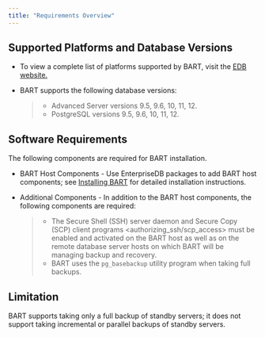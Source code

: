 ```yaml
---
title: "Requirements Overview"
---
```


<div id="requirements_overview" class="registered_link"></div>

## Supported Platforms and Database Versions

-   To view a complete list of platforms supported by BART, visit the [EDB website.](https://www.enterprisedb.com/services-support/edb-supported-products-and-platforms)

-   BART supports the following database versions:

    > -   Advanced Server versions 9.5, 9.6, 10, 11, 12.
    > -   PostgreSQL versions 9.5, 9.6, 10, 11, 12.

## Software Requirements

The following components are required for BART installation.

-   BART Host Components - Use EnterpriseDB packages to add BART host components; see [Installing BART](02_installing_bart/#installing_bart) for detailed installation instructions.

-   Additional Components - In addition to the BART host components, the following components are required:

    > -   The <span class="title-ref">Secure Shell (SSH) server daemon and Secure Copy (SCP) client programs &lt;authorizing_ssh/scp_access></span> must be enabled and activated on the BART host as well as on the remote database server hosts on which BART will be managing backup and recovery.
    > -   BART uses the `pg_basebackup` utility program when taking full backups.

## Limitation

BART supports taking only a full backup of standby servers; it does not support taking incremental or parallel backups of standby servers.
